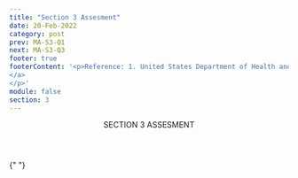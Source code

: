 ```yaml
---
title: "Section 3 Assesment"
date: 20-Feb-2022
category: post
prev: MA-S3-Q1
next: MA-S3-Q3
footer: true
footerContent: '<p>Reference: 1. United States Department of Health and Human Services. National Strategic Plan: A Roadmap to End the Epidemic. Accessed May 19, 2022. <a href="https://hivgov-prod-v3.s3.amazonaws.com/s3fs-public/HIV-National-Strategic-Plan-2021-2025.pdf">https://hivgov-prod-v3.s3.amazonaws.com/s3fs-public/HIV-National-Strategic-Plan-2021-2025.pdf
</a>
</p>'
module: false
section: 3
---
```


<Header>
  SECTION 3<span className="text-red"> ASSESMENT</span>
</Header>

{" "}

<Quiz
  title="PrEP medication is taken before exposure to HIV to help prevent HIV."
  options="True,False"
  answer="0"
  response="Nearly 1 million cisgender males had an indication for PrEP medication by June 2021. However, only ~24% of these individuals were prescribed PrEP<sup>1</sup>."
/>
